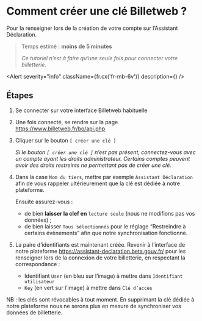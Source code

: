 

# Comment créer une clé Billetweb ?

Pour la renseigner lors de la création de votre compte sur l’Assistant Déclaration.

> Temps estimé : **moins de 5 minutes**
>
> _Ce tutoriel n’est à faire qu’une seule fois pour connecter votre billetterie._

<Alert severity="info" className={fr.cx('fr-mb-6v')} description={<TicketingSystemConnectionSupport />} />

## Étapes

1. Se connecter sur votre interface Billetweb habituelle

2. Une fois connecté, se rendre sur la page https://www.billetweb.fr/bo/api.php

3. Cliquer sur le bouton `[ créer une clé ]`

   _Si le bouton `[ créer une clé ]` n’est pas présent, connectez-vous avec un compte ayant les droits administrateur. Certains comptes peuvent avoir des droits restreints ne permettant pas de créer une clé._

   <CaptionedImage src={ApiScreen} alt="" />

4. Dans la case `Nom du tiers`, mettre par exemple `Assistant Déclaration` afin de vous rappeler ultérieurement que la clé est dédiée à notre plateforme.

   Ensuite assurez-vous :

   - de bien **laisser la clef en** `lecture seule` (nous ne modifions pas vos données) ;
   - de bien laisser `Tous sélectionnés` pour le réglage “Restreindre à certains évènements” afin que notre synchronisation fonctionne.

   <CaptionedImage src={NewTokenForm} alt="" />

5. La paire d’identifiants est maintenant créée. Revenir à l’interface de notre plateforme https://assistant-declaration.beta.gouv.fr/ pour les renseigner lors de la connexion de votre billetterie, en respectant la correspondance :

   - Identifiant `User` (en bleu sur l’image) à mettre dans `Identifiant utilisateur`
   - `Key` (en vert sur l’image) à mettre dans `Clé d’accès`

   <CaptionedImage src={ApiScreenWithToken} alt="" />

NB : les clés sont révocables à tout moment. En supprimant la clé dédiée à notre plateforme nous ne serons plus en mesure de synchroniser vos données de billetterie.
